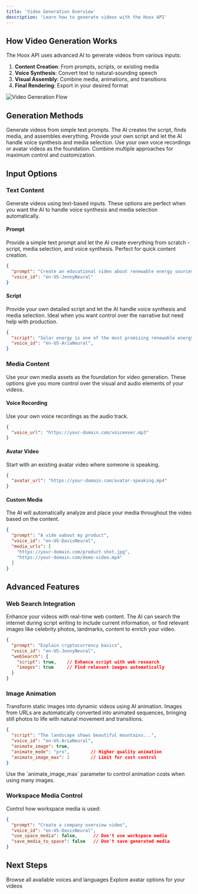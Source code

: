 ```yaml
---
title: 'Video Generation Overview'
description: 'Learn how to generate videos with the Hoox API'
---
```


## How Video Generation Works

The Hoox API uses advanced AI to generate videos from various inputs:

1. **Content Creation**: From prompts, scripts, or existing media
2. **Voice Synthesis**: Convert text to natural-sounding speech
3. **Visual Assembly**: Combine media, animations, and transitions
4. **Final Rendering**: Export in your desired format

<img
  className="block dark:hidden"
  src="/images/generation-flow-light.svg"
  alt="Video Generation Flow"
/>

## Generation Methods

<CardGroup cols={2}>
  <Card
    title="Prompt-based"
    icon="magic-wand-sparkles"
  >
    Generate videos from simple text prompts. The AI creates the script, finds media, and assembles everything.
  </Card>
  <Card
    title="Script-based"
    icon="file-text"
  >
    Provide your own script and let the AI handle voice synthesis and media selection.
  </Card>
  <Card
    title="Media-based"
    icon="images"
  >
    Use your own voice recordings or avatar videos as the foundation.
  </Card>
  <Card
    title="Hybrid"
    icon="puzzle-piece"
  >
    Combine multiple approaches for maximum control and customization.
  </Card>
</CardGroup>

## Input Options

### Text Content

Generate videos using text-based inputs. These options are perfect when you want the AI to handle voice synthesis and media selection automatically.

#### Prompt

Provide a simple text prompt and let the AI create everything from scratch - script, media selection, and voice synthesis. Perfect for quick content creation.

```json
{
  "prompt": "Create an educational video about renewable energy sources, focusing on solar and wind power",
  "voice_id": "en-US-JennyNeural"
}
```

#### Script

Provide your own detailed script and let the AI handle voice synthesis and media selection. Ideal when you want control over the narrative but need help with production.

```json
{
  "script": "Solar energy is one of the most promising renewable energy sources. It harnesses the power of the sun through photovoltaic cells...",
  "voice_id": "en-US-AriaNeural",
}
```

### Media Content

Use your own media assets as the foundation for video generation. These options give you more control over the visual and audio elements of your videos.

#### Voice Recording

Use your own voice recordings as the audio track.

```json
{
  "voice_url": "https://your-domain.com/voiceover.mp3"
}
```

#### Avatar Video

Start with an existing avatar video where someone is speaking.

```json
{
  "avatar_url": "https://your-domain.com/avatar-speaking.mp4"
}
```

#### Custom Media

The AI will automatically analyze and place your media throughout the video based on the content.

```json
{
  "prompt": "A vide oabout my product",
  "voice_id": "en-US-DavisNeural",
  "media_urls": [
    "https://your-domain.com/product-shot.jpg",
    "https://your-domain.com/demo-video.mp4"
  ]
}
```

## Advanced Features

### Web Search Integration

Enhance your videos with real-time web content. The AI can search the internet during script writing to include current information, or find relevant images like celebrity photos, landmarks, content to enrich your video.

```json
{
  "prompt": "Explain cryptocurrency basics",
  "voice_id": "en-US-JennyNeural",
  "webSearch": {
    "script": true,    // Enhance script with web research
    "images": true     // Find relevant images automatically
  }
}
```

### Image Animation

Transform static images into dynamic videos using AI animation. Images from URLs are automatically converted into animated sequences, bringing still photos to life with natural movement and transitions.

```json
{
  "script": "The landscape shows beautiful mountains...",
  "voice_id": "en-US-AriaNeural",
  "animate_image": true,
  "animate_mode": "pro",        // Higher quality animation
  "animate_image_max": 3        // Limit for cost control
}
```

<Tip>
  Use the `animate_image_max` parameter to control animation costs when using many images.
</Tip>

### Workspace Media Control

Control how workspace media is used:

```json
{
  "prompt": "Create a company overview video",
  "voice_id": "en-US-DavisNeural",
  "use_space_media": false,      // Don't use workspace media
  "save_media_to_space": false   // Don't save generated media
}
```

## Next Steps

<CardGroup cols={2}>
  <Card
    title="Available Voices"
    icon="microphone"
    href="/resources/voices"
  >
    Browse all available voices and languages
  </Card>
  <Card
    title="Available Avatars"
    icon="user"
    href="/resources/avatars"
  >
    Explore avatar options for your videos
  </Card>
</CardGroup>